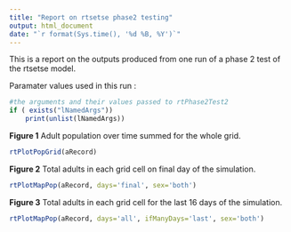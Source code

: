 ```yaml
---
title: "Report on rtsetse phase2 testing"
output: html_document
date: "`r format(Sys.time(), '%d %B, %Y')`"
---
```


This is a report on the outputs produced from one run of a phase 2 test of the rtsetse model. 

Paramater values used in this run :
```r
#the arguments and their values passed to rtPhase2Test2
if ( exists("lNamedArgs"))
    print(unlist(lNamedArgs))
```

**Figure 1** Adult population over time summed for the whole grid.

```r
rtPlotPopGrid(aRecord)
```


**Figure 2** Total adults in each grid cell on final day of the simulation.

```r
rtPlotMapPop(aRecord, days='final', sex='both')
```


**Figure 3** Total adults in each grid cell for the last 16 days of the simulation.

```r
rtPlotMapPop(aRecord, days='all', ifManyDays='last', sex='both')
```